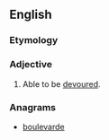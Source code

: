 ==English==

===Etymology===
{{suffix|en|devour|able}}

===Adjective===
{{en-adj}}

# Able to be [[devour]]ed.

===Anagrams===
* [[boulevarde#English|boulevarde]]